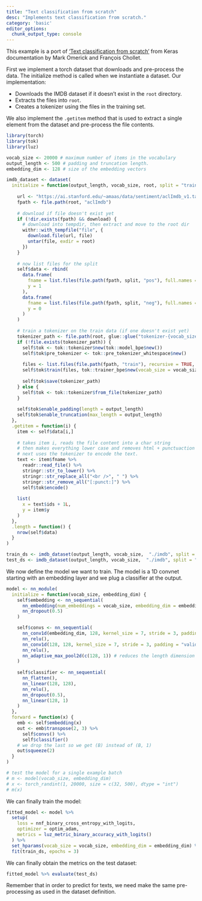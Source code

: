 ```yaml
---
title: "Text classification from scratch"
desc: "Implements text classification from scratch."
category: 'basic'
editor_options: 
  chunk_output_type: console
---
```


This example is a port of ['Text classification from scratch'](https://keras.io/examples/nlp/text_classification_from_scratch/) from Keras documentation
by Mark Omerick and François Chollet.

First we implement a torch dataset that downloads and pre-process the data.
The initialize method is called when we instantiate a dataset. 
Our implementation:

- Downloads the IMDB dataset if it doesn't exist in the `root` directory.
- Extracts the files into `root`.
- Creates a tokenizer using the files in the training set.

We also implement the `.getitem` method that is used to extract a single 
element from the dataset and pre-process the file contents.

```r
library(torch)
library(tok)
library(luz)

vocab_size <- 20000 # maximum number of items in the vocabulary
output_length <- 500 # padding and truncation length.
embedding_dim <- 128 # size of the embedding vectors

imdb_dataset <- dataset(
  initialize = function(output_length, vocab_size, root, split = "train", download = TRUE) {
    
    url <- "https://ai.stanford.edu/~amaas/data/sentiment/aclImdb_v1.tar.gz"
    fpath <- file.path(root, "aclImdb")
    
    # download if file doesn't exist yet
    if (!dir.exists(fpath) && download) {
      # download into tempdir, then extract and move to the root dir
      withr::with_tempfile("file", {
        download.file(url, file)
        untar(file, exdir = root)
      })  
    }
    
    # now list files for the split
    self$data <- rbind(
      data.frame(
        fname = list.files(file.path(fpath, split, "pos"), full.names = TRUE),
        y = 1
      ),
      data.frame(
        fname = list.files(file.path(fpath, split, "neg"), full.names = TRUE),
        y = 0
      )
    )
    
    # train a tokenizer on the train data (if one doesn't exist yet)
    tokenizer_path <- file.path(root, glue::glue("tokenizer-{vocab_size}.json"))
    if (!file.exists(tokenizer_path)) {
      self$tok <- tok::tokenizer$new(tok::model_bpe$new())
      self$tok$pre_tokenizer <- tok::pre_tokenizer_whitespace$new()
      
      files <- list.files(file.path(fpath, "train"), recursive = TRUE, full.names = TRUE)
      self$tok$train(files, tok::trainer_bpe$new(vocab_size = vocab_size))
      
      self$tok$save(tokenizer_path)  
    } else {
      self$tok <- tok::tokenizer$from_file(tokenizer_path)
    }
    
    self$tok$enable_padding(length = output_length)
    self$tok$enable_truncation(max_length = output_length)
  },
  .getitem = function(i) {
    item <- self$data[i,]
    
    # takes item i, reads the file content into a char string
    # then makes everything lower case and removes html + punctuaction
    # next uses the tokenizer to encode the text.
    text <- item$fname %>% 
      readr::read_file() %>% 
      stringr::str_to_lower() %>% 
      stringr::str_replace_all("<br />", " ") %>% 
      stringr::str_remove_all("[:punct:]") %>% 
      self$tok$encode()
  
    list(
      x = text$ids + 1L,
      y = item$y
    )
  },
  .length = function() {
    nrow(self$data)
  }
)

train_ds <- imdb_dataset(output_length, vocab_size,  "./imdb", split = "train")
test_ds <- imdb_dataset(output_length, vocab_size,  "./imdb", split = "test")
```

We now define the model we want to train. The model is a 1D convnet starting with
an embedding layer and we plug a classifier at the output.

```r
model <- nn_module(
  initialize = function(vocab_size, embedding_dim) {
    self$embedding <- nn_sequential(
      nn_embedding(num_embeddings = vocab_size, embedding_dim = embedding_dim),
      nn_dropout(0.5)
    )

    self$convs <- nn_sequential(
      nn_conv1d(embedding_dim, 128, kernel_size = 7, stride = 3, padding = "valid"),
      nn_relu(),
      nn_conv1d(128, 128, kernel_size = 7, stride = 3, padding = "valid"),
      nn_relu(),
      nn_adaptive_max_pool2d(c(128, 1)) # reduces the length dimension
    )
    
    self$classifier <- nn_sequential(
      nn_flatten(),
      nn_linear(128, 128),
      nn_relu(),
      nn_dropout(0.5),
      nn_linear(128, 1)
    )
  },
  forward = function(x) {
    emb <- self$embedding(x)
    out <- emb$transpose(2, 3) %>% 
      self$convs() %>% 
      self$classifier()
    # we drop the last so we get (B) instead of (B, 1)
    out$squeeze(2)
  }
)

# test the model for a single example batch
# m <- model(vocab_size, embedding_dim)
# x <- torch_randint(1, 20000, size = c(32, 500), dtype = "int")
# m(x)
```

We can finally train the model:

```r
fitted_model <- model %>% 
  setup(
    loss = nnf_binary_cross_entropy_with_logits,
    optimizer = optim_adam,
    metrics = luz_metric_binary_accuracy_with_logits()
  ) %>% 
  set_hparams(vocab_size = vocab_size, embedding_dim = embedding_dim) %>% 
  fit(train_ds, epochs = 3)
```

We can finally obtain the metrics on the test dataset:

```r
fitted_model %>% evaluate(test_ds)
```

Remember that in order to predict for texts, we need make the same pre-processing
as used in the dataset definition.
